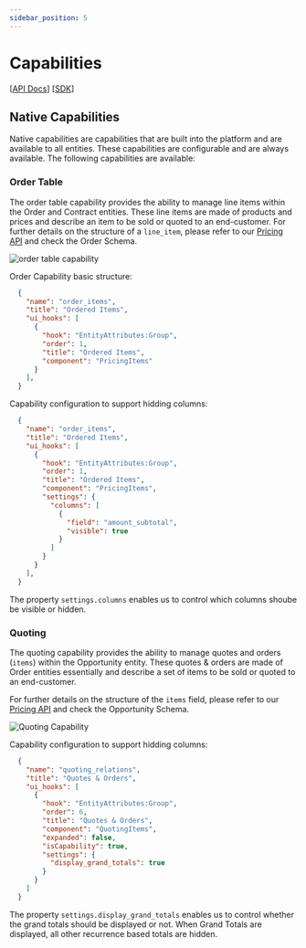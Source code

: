 ```yaml
---
sidebar_position: 5
---
```


# Capabilities

[[API Docs](/docs/entities/flexible-entities)]
[[SDK](https://www.npmjs.com/package/@epilot/entity-client)]

## Native Capabilities

Native capabilities are capabilities that are built into the platform and are available to all entities. These capabilities are configurable and are always available. The following capabilities are available:

### Order Table

The order table capability provides the ability to manage line items within the Order and Contract entities. These line items are made of products and prices and describe an item to be sold or quoted to an end-customer.
For further details on the structure of a `line_item`, please refer to our [Pricing API](/api/pricing) and check the Order Schema.

![order table capability](/img/order-table-capability.png)

Order Capability basic structure:

```json
  {
    "name": "order_items",
    "title": "Ordered Items",
    "ui_hooks": [
      {
        "hook": "EntityAttributes:Group",
        "order": 1,
        "title": "Ordered Items",
        "component": "PricingItems"
      }
    ],
  }
```

Capability configuration to support hidding columns:

```json
  {
    "name": "order_items",
    "title": "Ordered Items",
    "ui_hooks": [
      {
        "hook": "EntityAttributes:Group",
        "order": 1,
        "title": "Ordered Items",
        "component": "PricingItems",
        "settings": {
          "columns": [
            {
              "field": "amount_subtotal",
              "visible": true
            }
          ]
        }
      }
    ],
  }
```

The property `settings.columns` enables us to control which columns shoube be visible or hidden.

### Quoting

The quoting capability provides the ability to manage quotes and orders (`items`) within the Opportunity entity. These quotes & orders are made of Order entities essentially and describe a set of items to be sold or quoted to an end-customer.

For further details on the structure of the `items` field, please refer to our [Pricing API](/api/pricing#tag/opportunity_schema) and check the Opportunity Schema.

![Quoting Capability](/img/quoting-capability.png)

Capability configuration to support hidding columns:

```json
  {
    "name": "quoting_relations",
    "title": "Quotes & Orders",
    "ui_hooks": [
      {
        "hook": "EntityAttributes:Group",
        "order": 6,
        "title": "Quotes & Orders",
        "component": "QuotingItems",
        "expanded": false,
        "isCapability": true,
        "settings": {
          "display_grand_totals": true
        }
      }
    ]
  }
```

The property `settings.display_grand_totals` enables us to control whether the grand totals should be displayed or not. When Grand Totals are displayed, all other recurrence based totals are hidden.
